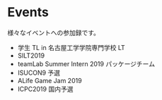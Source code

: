 # Events

様々なイベントへの参加録です。

-   学生 TL in 名古屋工学学院専門学校 LT
-   SILT2019
-   teamLab Summer Intern 2019 パッケージチーム
-   ISUCON9 予選
-   ALife Game Jam 2019
-   ICPC2019 国内予選
